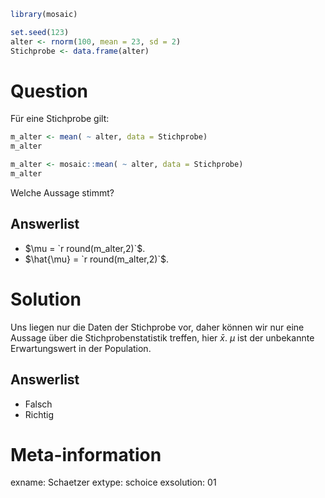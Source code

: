 ```r
library(mosaic)

set.seed(123)
alter <- rnorm(100, mean = 23, sd = 2)
Stichprobe <- data.frame(alter)
```

Question
========

Für eine Stichprobe gilt:

```r
m_alter <- mean( ~ alter, data = Stichprobe)
m_alter
```
```r
m_alter <- mosaic::mean( ~ alter, data = Stichprobe)
m_alter
```


Welche Aussage stimmt?

Answerlist
----------
* $\mu = `r round(m_alter,2)`$.
* $\hat{\mu} = `r round(m_alter,2)`$.

Solution
========

Uns liegen nur die Daten der Stichprobe vor, daher können wir nur eine Aussage über die Stichprobenstatistik treffen, hier $\bar{x}$.
$\mu$ ist der unbekannte Erwartungswert in der Population.

Answerlist
----------
* Falsch
* Richtig

Meta-information
================
exname: Schaetzer
extype: schoice
exsolution: 01